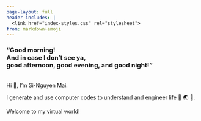 ```yaml
---
page-layout: full
header-includes: |
  <link href="index-styles.css" rel="stylesheet">
from: markdown+emoji
---
```


### "Good morning! <br> And in case I don't see ya, <br> good afternoon, good evening, and good night!"

<br>
Hi 👋, I'm Si-Nguyen Mai.

I generate and use computer codes to understand and engineer life 🦠 🌏 🌌.

Welcome to my virtual world!